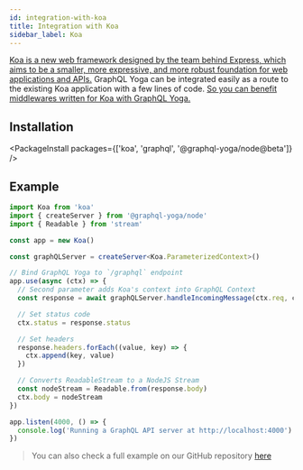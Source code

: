 ```yaml
---
id: integration-with-koa
title: Integration with Koa
sidebar_label: Koa
---
```


[Koa is a new web framework designed by the team behind Express, which aims to be a smaller, more expressive, and more robust foundation for web applications and APIs.](https://koajs.com/)
GraphQL Yoga can be integrated easily as a route to the existing Koa application with a few lines of code. [So you can benefit middlewares written for Koa with GraphQL Yoga.](https://github.com/koajs/koa/wiki)

## Installation

<PackageInstall packages={['koa', 'graphql', '@graphql-yoga/node@beta']} />

## Example

```ts
import Koa from 'koa'
import { createServer } from '@graphql-yoga/node'
import { Readable } from 'stream'

const app = new Koa()

const graphQLServer = createServer<Koa.ParameterizedContext>()

// Bind GraphQL Yoga to `/graphql` endpoint
app.use(async (ctx) => {
  // Second parameter adds Koa's context into GraphQL Context
  const response = await graphQLServer.handleIncomingMessage(ctx.req, ctx)

  // Set status code
  ctx.status = response.status

  // Set headers
  response.headers.forEach((value, key) => {
    ctx.append(key, value)
  })

  // Converts ReadableStream to a NodeJS Stream
  const nodeStream = Readable.from(response.body)
  ctx.body = nodeStream
})

app.listen(4000, () => {
  console.log('Running a GraphQL API server at http://localhost:4000')
})
```

> You can also check a full example on our GitHub repository [here](https://github.com/dotansimha/graphql-yoga/tree/master/examples/koa)
